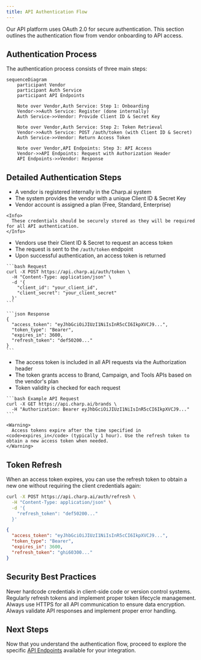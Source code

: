 ```yaml
---
title: API Authentication Flow
---
```


Our API platform uses OAuth 2.0 for secure authentication. This section outlines the authentication flow from vendor onboarding to API access.

## Authentication Process

The authentication process consists of three main steps:

```mermaid
sequenceDiagram
    participant Vendor
    participant Auth Service
    participant API Endpoints
    
    Note over Vendor,Auth Service: Step 1: Onboarding
    Vendor->>Auth Service: Register (done internally)
    Auth Service->>Vendor: Provide Client ID & Secret Key
    
    Note over Vendor,Auth Service: Step 2: Token Retrieval
    Vendor->>Auth Service: POST /auth/token (with Client ID & Secret)
    Auth Service->>Vendor: Return Access Token
    
    Note over Vendor,API Endpoints: Step 3: API Access
    Vendor->>API Endpoints: Request with Authorization Header
    API Endpoints->>Vendor: Response
```

## Detailed Authentication Steps

<Steps>
  <Step title="Vendor Onboarding & API Credentials">
    <ul>
      <li>A vendor is registered internally in the Charp.ai system</li>
      <li>The system provides the vendor with a unique Client ID & Secret Key</li>
      <li>Vendor account is assigned a plan (Free, Standard, Enterprise)</li>
    </ul>
    
    <Info>
      These credentials should be securely stored as they will be required for all API authentication.
    </Info>
  </Step>
  
  <Step title="Authentication & Token Retrieval">
    <ul>
      <li>Vendors use their Client ID & Secret to request an access token</li>
      <li>The request is sent to the <code>/auth/token</code> endpoint</li>
      <li>Upon successful authentication, an access token is returned</li>
    </ul>
    
    ```bash Request
    curl -X POST https://api.charp.ai/auth/token \
      -H "Content-Type: application/json" \
      -d '{
        "client_id": "your_client_id",
        "client_secret": "your_client_secret"
      }'
    ```

    ```json Response
    {
      "access_token": "eyJhbGciOiJIUzI1NiIsInR5cCI6IkpXVCJ9...",
      "token_type": "Bearer",
      "expires_in": 3600,
      "refresh_token": "def50200..."
    }
    ```
  </Step>
  
  <Step title="Accessing APIs">
    <ul>
      <li>The access token is included in all API requests via the Authorization header</li>
      <li>The token grants access to Brand, Campaign, and Tools APIs based on the vendor's plan</li>
      <li>Token validity is checked for each request</li>
    </ul>
    
    ```bash Example API Request
    curl -X GET https://api.charp.ai/brands \
      -H "Authorization: Bearer eyJhbGciOiJIUzI1NiIsInR5cCI6IkpXVCJ9..."
    ```
    
    <Warning>
      Access tokens expire after the time specified in <code>expires_in</code> (typically 1 hour). Use the refresh token to obtain a new access token when needed.
    </Warning>
  </Step>
</Steps>

## Token Refresh

When an access token expires, you can use the refresh token to obtain a new one without requiring the client credentials again:

```bash Refresh Token Request
curl -X POST https://api.charp.ai/auth/refresh \
  -H "Content-Type: application/json" \
  -d '{
    "refresh_token": "def50200..."
  }'
```

```json Response
{
  "access_token": "eyJhbGciOiJIUzI1NiIsInR5cCI6IkpXVCJ9...",
  "token_type": "Bearer",
  "expires_in": 3600,
  "refresh_token": "ghi60300..."
}
```

## Security Best Practices

<CardGroup cols={2}>
  <Card title="Store Credentials Securely" icon="shield-halved">
    Never hardcode credentials in client-side code or version control systems.
  </Card>
  <Card title="Implement Token Rotation" icon="rotate">
    Regularly refresh tokens and implement proper token lifecycle management.
  </Card>
  <Card title="Use HTTPS" icon="lock">
    Always use HTTPS for all API communication to ensure data encryption.
  </Card>
  <Card title="Validate Responses" icon="check-double">
    Always validate API responses and implement proper error handling.
  </Card>
</CardGroup>

## Next Steps

Now that you understand the authentication flow, proceed to explore the specific [API Endpoints](/api-reference/introduction) available for your integration.